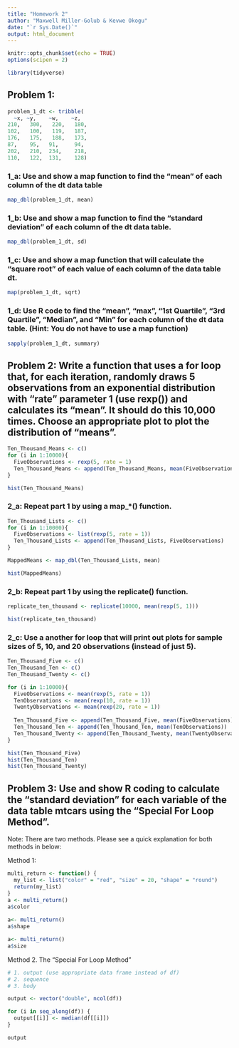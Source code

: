 ```yaml
---
title: "Homework 2"
author: "Maxwell Miller-Golub & Kevwe Okogu"
date: "`r Sys.Date()`"
output: html_document
---
```


```r
knitr::opts_chunk$set(echo = TRUE)
options(scipen = 2)

library(tidyverse)
```

## Problem 1:

``` r

problem_1_dt <- tribble( 
  ~x, ~y,    ~w,    ~z,
210,   300,   220,   180,
102,   100,   119,   187,
176,   175,   188,   173,
87,    95,   91,     94,
202,   210,  234,    218,
110,   122,  131,    128)

```

### 1_a: Use and show a map function to find the “mean” of each column of the dt data table 

``` r
map_dbl(problem_1_dt, mean)
```

### 1_b: Use and show a map function to find the “standard deviation” of each column of the dt data table.

``` r
map_dbl(problem_1_dt, sd)
```

### 1_c: Use and show a map function that will calculate the “square root” of each value of each column of the data table dt.

``` r
map(problem_1_dt, sqrt)
```

### 1_d: Use R code to find the “mean”, “max”, “1st Quartile”, “3rd Quartile”, “Median”, and “Min” for each column of the dt data table. (Hint: You do not have to use a map function)

``` r
sapply(problem_1_dt, summary)
```

## Problem 2: Write a function that uses a for loop that, for each iteration, randomly draws 5 observations from an exponential distribution with “rate” parameter 1 (use rexp()) and calculates its “mean”. It should do this 10,000 times. Choose an appropriate plot to plot the distribution of “means”.

``` r
Ten_Thousand_Means <- c()
for (i in 1:10000){
  FiveObservations <- rexp(5, rate = 1)
  Ten_Thousand_Means <- append(Ten_Thousand_Means, mean(FiveObservations))
}

hist(Ten_Thousand_Means)
```

### 2_a: Repeat part 1 by using a map_*() function. 

``` r
Ten_Thousand_Lists <- c()
for (i in 1:10000){
  FiveObservations <- list(rexp(5, rate = 1))
  Ten_Thousand_Lists <- append(Ten_Thousand_Lists, FiveObservations)
}

MappedMeans <- map_dbl(Ten_Thousand_Lists, mean)

hist(MappedMeans)
```

### 2_b: Repeat part 1 by using the replicate() function.

``` r
replicate_ten_thousand <- replicate(10000, mean(rexp(5, 1)))

hist(replicate_ten_thousand)
```

### 2_c: Use a another for loop that will print out plots for sample sizes of 5, 10, and 20 observations (instead of just 5).

``` r
Ten_Thousand_Five <- c()
Ten_Thousand_Ten <- c()
Ten_Thousand_Twenty <- c()

for (i in 1:10000){
  FiveObservations <- mean(rexp(5, rate = 1))
  TenObservations <- mean(rexp(10, rate = 1))
  TwentyObservations <- mean(rexp(20, rate = 1))
  
  Ten_Thousand_Five <- append(Ten_Thousand_Five, mean(FiveObservations))
  Ten_Thousand_Ten <- append(Ten_Thousand_Ten, mean(TenObservations))
  Ten_Thousand_Twenty <- append(Ten_Thousand_Twenty, mean(TwentyObservations))
}

hist(Ten_Thousand_Five)
hist(Ten_Thousand_Ten)
hist(Ten_Thousand_Twenty)
```

## Problem 3: Use and show R coding to calculate the “standard deviation” for each variable of the data table mtcars using the “Special For Loop Method”.

Note: There are two methods. Please see a quick explanation for both methods in below:

Method 1:
``` r
multi_return <- function() {
  my_list <- list("color" = "red", "size" = 20, "shape" = "round")
  return(my_list)
}
a <- multi_return()
a$color
  
a<- multi_return()
a$shape

a<- multi_return()
a$size

```

Method 2. The “Special For Loop Method”

``` r
# 1. output (use appropriate data frame instead of df)
# 2. sequence
# 3. body

output <- vector("double", ncol(df))

for (i in seq_along(df)) {
  output[[i]] <- median(df[[i]])
}

output
```